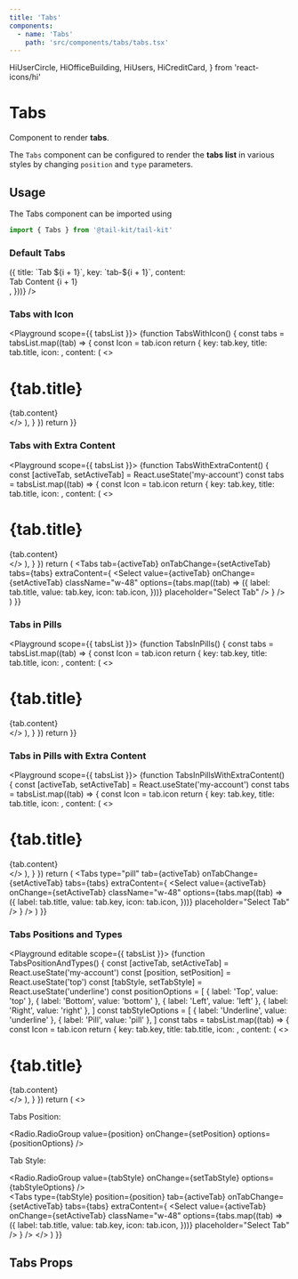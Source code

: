 ```yaml
---
title: 'Tabs'
components:
  - name: 'Tabs'
    path: 'src/components/tabs/tabs.tsx'
---
```


  HiUserCircle,
  HiOfficeBuilding,
  HiUsers,
  HiCreditCard,
} from 'react-icons/hi'

# Tabs

Component to render **tabs**.

The `Tabs` component can be configured to render the **tabs list** in various styles by changing `position` and `type` parameters.

## Usage

The Tabs component can be imported using

```jsx
import { Tabs } from '@tail-kit/tail-kit'
```

### Default Tabs

<Playground>
  <Tabs
    tabs={Array.from({ length: 4 }).map((_, i) => ({
      title: `Tab ${i + 1}`,
      key: `tab-${i + 1}`,
      content: <div className="text-sm text-gray-700">Tab Content {i + 1}</div>,
    }))}
  />
</Playground>

### Tabs with Icon

<Playground scope={{ tabsList }}>
  {function TabsWithIcon() {
    const tabs = tabsList.map((tab) => {
      const Icon = tab.icon
      return {
        key: tab.key,
        title: tab.title,
        icon: <Icon className="w-6 h-6" />,
        content: (
          <>
            <h1 className="text-base font-semibold text-gray-800">
              {tab.title}
            </h1>
            <div className="text-sm text-gray-700">{tab.content}</div>
          </>
        ),
      }
    })
    return <Tabs tabs={tabs} />
  }}
</Playground>

### Tabs with Extra Content

<Playground scope={{ tabsList }}>
  {function TabsWithExtraContent() {
    const [activeTab, setActiveTab] = React.useState('my-account')
    const tabs = tabsList.map((tab) => {
      const Icon = tab.icon
      return {
        key: tab.key,
        title: tab.title,
        icon: <Icon className="w-6 h-6" />,
        content: (
          <>
            <h1 className="text-base font-semibold text-gray-800">
              {tab.title}
            </h1>
            <div className="text-sm text-gray-700">{tab.content}</div>
          </>
        ),
      }
    })
    return (
      <Tabs
        tab={activeTab}
        onTabChange={setActiveTab}
        tabs={tabs}
        extraContent={
          <Select
            value={activeTab}
            onChange={setActiveTab}
            className="w-48"
            options={tabs.map((tab) => ({
              label: tab.title,
              value: tab.key,
              icon: tab.icon,
            }))}
            placeholder="Select Tab"
          />
        }
      />
    )
  }}
</Playground>

### Tabs in Pills

<Playground scope={{ tabsList }}>
  {function TabsInPills() {
    const tabs = tabsList.map((tab) => {
      const Icon = tab.icon
      return {
        key: tab.key,
        title: tab.title,
        icon: <Icon className="w-6 h-6" />,
        content: (
          <>
            <h1 className="text-base font-semibold text-gray-800">
              {tab.title}
            </h1>
            <div className="text-sm text-gray-700">{tab.content}</div>
          </>
        ),
      }
    })
    return <Tabs type="pill" tabs={tabs} />
  }}
</Playground>

### Tabs in Pills with Extra Content

<Playground scope={{ tabsList }}>
  {function TabsInPillsWithExtraContent() {
    const [activeTab, setActiveTab] = React.useState('my-account')
    const tabs = tabsList.map((tab) => {
      const Icon = tab.icon
      return {
        key: tab.key,
        title: tab.title,
        icon: <Icon className="w-6 h-6" />,
        content: (
          <>
            <h1 className="text-base font-semibold text-gray-800">
              {tab.title}
            </h1>
            <div className="text-sm text-gray-700">{tab.content}</div>
          </>
        ),
      }
    })
    return (
      <Tabs
        type="pill"
        tab={activeTab}
        onTabChange={setActiveTab}
        tabs={tabs}
        extraContent={
          <Select
            value={activeTab}
            onChange={setActiveTab}
            className="w-48"
            options={tabs.map((tab) => ({
              label: tab.title,
              value: tab.key,
              icon: tab.icon,
            }))}
            placeholder="Select Tab"
          />
        }
      />
    )
  }}
</Playground>

### Tabs Positions and Types

<Playground editable scope={{ tabsList }}>
  {function TabsPositionAndTypes() {
    const [activeTab, setActiveTab] = React.useState('my-account')
    const [position, setPosition] = React.useState('top')
    const [tabStyle, setTabStyle] = React.useState('underline')
    const positionOptions = [
      { label: 'Top', value: 'top' },
      { label: 'Bottom', value: 'bottom' },
      { label: 'Left', value: 'left' },
      { label: 'Right', value: 'right' },
    ]
    const tabStyleOptions = [
      { label: 'Underline', value: 'underline' },
      { label: 'Pill', value: 'pill' },
    ]
    const tabs = tabsList.map((tab) => {
      const Icon = tab.icon
      return {
        key: tab.key,
        title: tab.title,
        icon: <Icon className="w-6 h-6" />,
        content: (
          <>
            <h1 className="text-base font-semibold text-gray-800">
              {tab.title}
            </h1>
            <div className="text-sm text-gray-700">{tab.content}</div>
          </>
        ),
      }
    })
    return (
      <>
        <div className="flex items-center mb-6 text-sm">
          <p className="mr-4">Tabs Position:</p>
          <Radio.RadioGroup
            value={position}
            onChange={setPosition}
            options={positionOptions}
          />
          <div className="flex-1" />
          <p className="mr-4">Tab Style:</p>
          <Radio.RadioGroup
            value={tabStyle}
            onChange={setTabStyle}
            options={tabStyleOptions}
          />
        </div>
        <Tabs
          type={tabStyle}
          position={position}
          tab={activeTab}
          onTabChange={setActiveTab}
          tabs={tabs}
          extraContent={
            <Select
              value={activeTab}
              onChange={setActiveTab}
              className="w-48"
              options={tabs.map((tab) => ({
                label: tab.title,
                value: tab.key,
                icon: tab.icon,
              }))}
              placeholder="Select Tab"
            />
          }
        />
      </>
    )
  }}
</Playground>

## Tabs Props

<PropsTable of="Tabs" />
